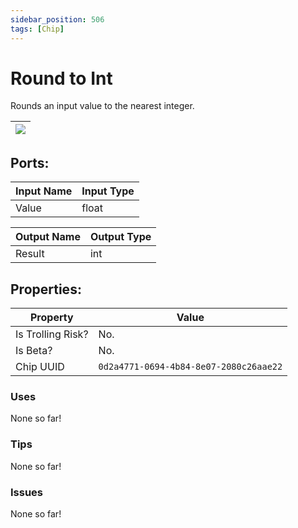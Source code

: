 ```yaml
---
sidebar_position: 506
tags: [Chip]
---
```


# Round to Int


Rounds an input value to the nearest integer.

| ![](https://images-ext-2.discordapp.net/external/MPmIaQzlEPmgGWlgi-WxBBXt0Bjv_zWPkg1y1f_sy3s/https/www.recroomcircuits.com/image/circuit/absolute-value?width=206&height=108) |
|-----|

## Ports:

| Input Name | Input Type |
|-----------|-----------|
| Value | float |

| Output Name | Output Type |
|-----------|-----------|
| Result | int |

## Properties:

| Property  | Value |
|-------------------|-----------|
| Is Trolling Risk? | No. |
| Is Beta? | No. |
| Chip UUID | `0d2a4771-0694-4b84-8e07-2080c26aae22` |

### Uses

None so far!

### Tips

None so far!

### Issues

None so far!